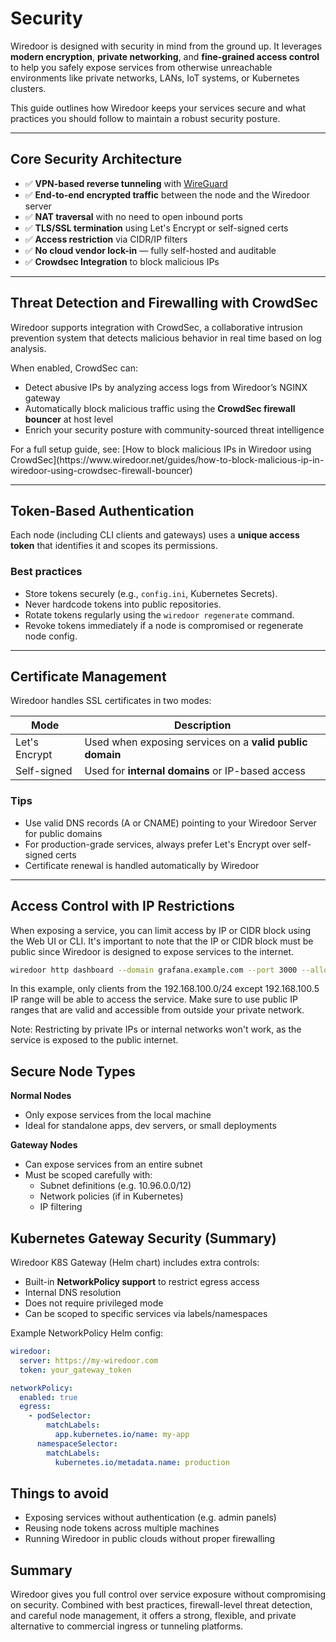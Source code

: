 
# Security

Wiredoor is designed with security in mind from the ground up. It leverages **modern encryption**, **private networking**, 
and **fine-grained access control** to help you safely expose services from otherwise unreachable environments like private networks, 
LANs, IoT systems, or Kubernetes clusters.

This guide outlines how Wiredoor keeps your services secure and what practices you should follow to maintain a robust security posture.

---

## Core Security Architecture

- ✅ **VPN-based reverse tunneling** with [WireGuard](https://www.wireguard.com/)
- ✅ **End-to-end encrypted traffic** between the node and the Wiredoor server
- ✅ **NAT traversal** with no need to open inbound ports
- ✅ **TLS/SSL termination** using Let's Encrypt or self-signed certs
- ✅ **Access restriction** via CIDR/IP filters
- ✅ **No cloud vendor lock-in** — fully self-hosted and auditable
- ✅ **Crowdsec Integration** to block malicious IPs

---

## Threat Detection and Firewalling with CrowdSec

Wiredoor supports integration with CrowdSec, a collaborative intrusion prevention system that detects malicious behavior in real time based on log analysis.

When enabled, CrowdSec can:

- Detect abusive IPs by analyzing access logs from Wiredoor’s NGINX gateway
- Automatically block malicious traffic using the **CrowdSec firewall bouncer** at host level
- Enrich your security posture with community-sourced threat intelligence

<Callout type="info" emoji="🛡️">
  For a full setup guide, see: 
  [How to block malicious IPs in Wiredoor using CrowdSec](https://www.wiredoor.net/guides/how-to-block-malicious-ip-in-wiredoor-using-crowdsec-firewall-bouncer)
</Callout>

---

## Token-Based Authentication

Each node (including CLI clients and gateways) uses a **unique access token** that identifies it and scopes its permissions.

### Best practices

- Store tokens securely (e.g., `config.ini`, Kubernetes Secrets).
- Never hardcode tokens into public repositories.
- Rotate tokens regularly using the `wiredoor regenerate` command.
- Revoke tokens immediately if a node is compromised or regenerate node config.

---

## Certificate Management

Wiredoor handles SSL certificates in two modes:

| Mode          | Description                                 |
|---------------|---------------------------------------------|
| Let's Encrypt | Used when exposing services on a **valid public domain** |
| Self-signed   | Used for **internal domains** or IP-based access         |

### Tips

- Use valid DNS records (A or CNAME) pointing to your Wiredoor Server for public domains
- For production-grade services, always prefer Let's Encrypt over self-signed certs
- Certificate renewal is handled automatically by Wiredoor

---

## Access Control with IP Restrictions

When exposing a service, you can limit access by IP or CIDR block using the Web UI or CLI. It's important to note 
that the IP or CIDR block must be public since Wiredoor is designed to expose services to the internet.

```bash
wiredoor http dashboard --domain grafana.example.com --port 3000 --allow 192.168.100.0/24 --block 192.168.100.5/32
```

In this example, only clients from the 192.168.100.0/24 except 192.168.100.5 IP range will be able to access the service. 
Make sure to use public IP ranges that are valid and accessible from outside your private network.

<Callout type="warning" emoji="⚠️">
  Note: Restricting by private IPs or internal networks won't work, as the service is exposed to the public internet.
</Callout>

## Secure Node Types

**Normal Nodes**

- Only expose services from the local machine
- Ideal for standalone apps, dev servers, or small deployments

**Gateway Nodes**

- Can expose services from an entire subnet
- Must be scoped carefully with:
  - Subnet definitions (e.g. 10.96.0.0/12)
  - Network policies (if in Kubernetes)
  - IP filtering

## Kubernetes Gateway Security (Summary)

Wiredoor K8S Gateway (Helm chart) includes extra controls:

- Built-in **NetworkPolicy support** to restrict egress access
- Internal DNS resolution
- Does not require privileged mode
- Can be scoped to specific services via labels/namespaces

Example NetworkPolicy Helm config:

```yaml filename="values.yaml"
wiredoor:
  server: https://my-wiredoor.com
  token: your_gateway_token

networkPolicy:
  enabled: true
  egress:
    - podSelector:
        matchLabels:
          app.kubernetes.io/name: my-app
      namespaceSelector:
        matchLabels:
          kubernetes.io/metadata.name: production
```

## Things to avoid

- Exposing services without authentication (e.g. admin panels)
- Reusing node tokens across multiple machines
- Running Wiredoor in public clouds without proper firewalling

## Summary

Wiredoor gives you full control over service exposure without compromising on security. 
Combined with best practices, firewall-level threat detection, and careful node management, it offers a strong, 
flexible, and private alternative to commercial ingress or tunneling platforms.
